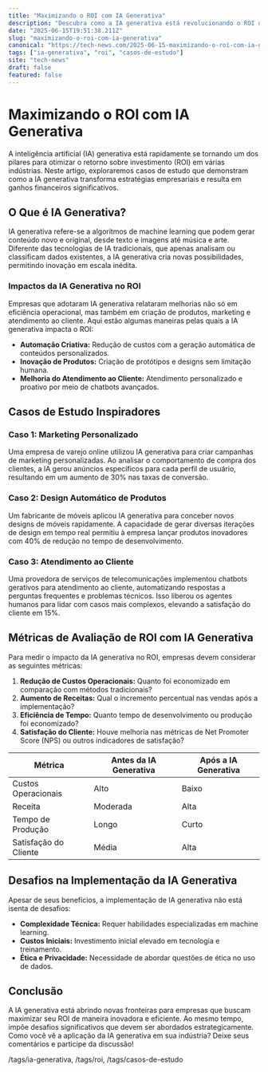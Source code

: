 ```yaml
---
title: "Maximizando o ROI com IA Generativa"
description: "Descubra como a IA generativa está revolucionando o ROI das empresas com estratégias inovadoras e dados impactantes."
date: "2025-06-15T19:51:38.211Z"
slug: "maximizando-o-roi-com-ia-generativa"
canonical: "https://tech-news.com/2025-06-15-maximizando-o-roi-com-ia-generativa"
tags: ["ia-generativa", "roi", "casos-de-estudo"]
site: "tech-news"
draft: false
featured: false
---
```


# Maximizando o ROI com IA Generativa

A inteligência artificial (IA) generativa está rapidamente se tornando um dos pilares para otimizar o retorno sobre investimento (ROI) em várias indústrias. Neste artigo, exploraremos casos de estudo que demonstram como a IA generativa transforma estratégias empresariais e resulta em ganhos financeiros significativos.

## O Que é IA Generativa?

IA generativa refere-se a algoritmos de machine learning que podem gerar conteúdo novo e original, desde texto e imagens até música e arte. Diferente das tecnologias de IA tradicionais, que apenas analisam ou classificam dados existentes, a IA generativa cria novas possibilidades, permitindo inovação em escala inédita.

### Impactos da IA Generativa no ROI

Empresas que adotaram IA generativa relataram melhorias não só em eficiência operacional, mas também em criação de produtos, marketing e atendimento ao cliente. Aqui estão algumas maneiras pelas quais a IA generativa impacta o ROI:

- **Automação Criativa:** Redução de custos com a geração automática de conteúdos personalizados.
- **Inovação de Produtos:** Criação de protótipos e designs sem limitação humana.
- **Melhoria do Atendimento ao Cliente:** Atendimento personalizado e proativo por meio de chatbots avançados.

## Casos de Estudo Inspiradores

### Caso 1: Marketing Personalizado

Uma empresa de varejo online utilizou IA generativa para criar campanhas de marketing personalizadas. Ao analisar o comportamento de compra dos clientes, a IA gerou anúncios específicos para cada perfil de usuário, resultando em um aumento de 30% nas taxas de conversão.

### Caso 2: Design Automático de Produtos

Um fabricante de móveis aplicou IA generativa para conceber novos designs de móveis rapidamente. A capacidade de gerar diversas iterações de design em tempo real permitiu à empresa lançar produtos inovadores com 40% de redução no tempo de desenvolvimento.

### Caso 3: Atendimento ao Cliente

Uma provedora de serviços de telecomunicações implementou chatbots gerativos para atendimento ao cliente, automatizando respostas a perguntas frequentes e problemas técnicos. Isso liberou os agentes humanos para lidar com casos mais complexos, elevando a satisfação do cliente em 15%.

## Métricas de Avaliação de ROI com IA Generativa

Para medir o impacto da IA generativa no ROI, empresas devem considerar as seguintes métricas:

1. **Redução de Custos Operacionais:** Quanto foi economizado em comparação com métodos tradicionais?
2. **Aumento de Receitas:** Qual o incremento percentual nas vendas após a implementação?
3. **Eficiência de Tempo:** Quanto tempo de desenvolvimento ou produção foi economizado?
4. **Satisfação do Cliente:** Houve melhoria nas métricas de Net Promoter Score (NPS) ou outros indicadores de satisfação?

| Métrica                 | Antes da IA Generativa | Após a IA Generativa |
|------------------------|------------------------|----------------------|
| Custos Operacionais    | Alto                   | Baixo                |
| Receita                | Moderada               | Alta                 |
| Tempo de Produção      | Longo                  | Curto                |
| Satisfação do Cliente  | Média                  | Alta                 |

## Desafios na Implementação da IA Generativa

Apesar de seus benefícios, a implementação de IA generativa não está isenta de desafios:

- **Complexidade Técnica:** Requer habilidades especializadas em machine learning.
- **Custos Iniciais:** Investimento inicial elevado em tecnologia e treinamento.
- **Ética e Privacidade:** Necessidade de abordar questões de ética no uso de dados.

## Conclusão

A IA generativa está abrindo novas fronteiras para empresas que buscam maximizar seu ROI de maneira inovadora e eficiente. Ao mesmo tempo, impõe desafios significativos que devem ser abordados estrategicamente. Como você vê a aplicação da IA generativa em sua indústria? Deixe seus comentários e participe da discussão!

/tags/ia-generativa, /tags/roi, /tags/casos-de-estudo
